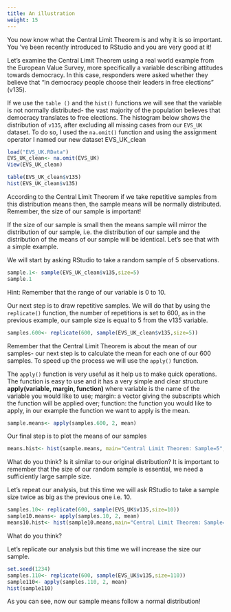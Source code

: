 ```yaml
---
title: An illustration
weight: 15
---
```


You now know what the Central Limit Theorem is and why it is so important. You 've been recently introduced to RStudio and you are very good at it! 

Let's examine the Central Limit Theorem using a real world example from the European Value Survey, more specifically a variable describing attitudes towards democracy. In this case, responders were asked whether they believe that "in democracy people choose their leaders in free elections" (v135).

If we use the `table ()` and the `hist()` functions we will see that the variable is not normally distributed- the vast majority of the population believes that democracy translates to free elections. 
The histogram below shows the distribution of `v135`, after excluding all missing cases from our `EVS_UK` dataset. To do so, I used the `na.omit()` function and using the assignment operator I named our new dataset EVS_UK_clean


```r
load("EVS_UK.RData")
EVS_UK_clean<- na.omit(EVS_UK)
View(EVS_UK_clean)
```


```r
table(EVS_UK_clean$v135)
hist(EVS_UK_clean$v135)
```

According to the Central Limit Theorem if we take repetitive samples from this distribution means then, the sample means will be normally distributed. Remember, the size of our sample is important! 

If the size of our sample is small then the means sample will mirror the distribution of our sample, i.e. the distribution of our sample and the distribution of the means of our sample will be identical. Let's see that with a simple example. 

We will start by asking RStudio to take a random sample of 5 observations. 

```r
sample.1<- sample(EVS_UK_clean$v135,size=5)
sample.1
```

Hint: Remember that the range of our variable is $0$ to $10$. 

Our next step is to draw repetitive samples. We will do that by using the `replicate()` function, the number of repetitions is set to 600, as in the previous example, our sample size is equal to 5 from the v135 variable.

```r
samples.600<- replicate(600, sample(EVS_UK_clean$v135,size=5))
```


Remember that the Central Limit Theorem is about the mean of our samples- our next step is to calculate the mean for each one of our 600 samples.  To speed up the process we will use the `apply()` function. 

The `apply()` function is very useful as it help us to make quick operations. The function is easy to use and it has a very simple and clear structure **apply(variable, margin, function)**  where variable is the name of the variable you would like to use; margin: a vector giving the subscripts which the function will be applied over; function: the function you would like to apply, in our example the function we want to apply is the mean. 

```r
sample.means<- apply(samples.600, 2, mean)
```
 
 Our final step is to plot the means of our samples
 
```r
means.hist<- hist(sample.means, main="Central Limit Theorem: Sample=5", xlab="Mean")
```


What do you think? Is it similar to our original distribution? It is important to remember that the size of our random sample is essential, we need a sufficiently large sample size.

Let's repeat our analysis, but this time we will ask RStudio to take a sample size twice as big as the previous one i.e. 10. 

```r
samples.10<- replicate(600, sample(EVS_UK$v135,size=10))
sample10.means<- apply(samples.10, 2, mean)
means10.hist<- hist(sample10.means,main="Central Limit Theorem: Sample=10", xlab="Mean")
```


What do you think? 

Let's replicate our analysis but this time we will increase the size our sample.

```r
set.seed(1234)
samples.110<- replicate(600, sample(EVS_UK$v135,size=110))
sample110<- apply(samples.110, 2, mean)
hist(sample110)
```

As you can see, now our sample means follow a normal distribution! 
